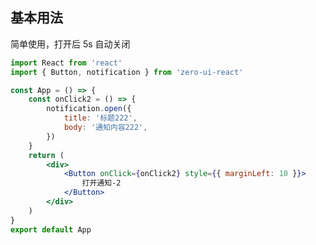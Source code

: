 ## 基本用法

简单使用，打开后 5s 自动关闭

```jsx
import React from 'react'
import { Button, notification } from 'zero-ui-react'

const App = () => {
    const onClick2 = () => {
        notification.open({
            title: '标题222',
            body: '通知内容222',
        })
    }
    return (
        <div>
            <Button onClick={onClick2} style={{ marginLeft: 10 }}>
                打开通知-2
            </Button>
        </div>
    )
}
export default App
```
